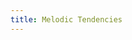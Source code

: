 ```yaml
---
title: Melodic Tendencies
---
```


<!-- ## Pitch-to-pitch transitions -->
<!-- 
```r
library(humdrumR)
library(tidyverse)
library(DT)


freygish <- readHumdrum('corpus/extracts/freygish/*.krn')
major <- readHumdrum('corpus/extracts/major/*.krn')
minor <- readHumdrum('corpus/extracts/minor/*.krn')
raised_four <- readHumdrum('corpus/extracts/raised_fourth/*.krn')
```

```r
bigram_table <- function(mode){
  x <- mode |> 
      humdrumR::pitch(simple = FALSE) 

  x <- as.data.frame(x, dataTypes = "Dd", padPaths = "corpus", padder = NA)
  y <- as_tibble(x$V1) |> filter(value != ".")

  y <- y |> mutate(second = lead(value, n =1)) |> 
    unite('bigram', value:second, remove = FALSE) 
  
  
  y |> dplyr::count(bigram) |>
    arrange(desc(n)) |> 
    mutate(percentage = signif(n / sum(n) * 100, digits=3)) |>
    datatable()
  
  data <- y |> dplyr::count(bigram) |>
    arrange(desc(n)) |> 
    mutate(percentage = signif(n / sum(n) * 100, digits=3)) 
}
```



```r
bigram_bar <- function(mode){
  x <- mode |> 
      humdrumR::pitch(simple = FALSE) 

  x <- as.data.frame(x, dataTypes = "Dd", padPaths = "corpus", padder = NA)
  y <- as_tibble(x$V1) |> filter(value != ".")

  y <- y |> mutate(second = lead(value, n =1)) |> 
    unite('bigram', value:second, remove = FALSE) 
  
  
  bigram_counts <- y |> dplyr::count(bigram) |>
    arrange(desc(n)) 
  
  bigram_top_ten <- bigram_counts |> head(10)
  
  ggplot(data = bigram_top_ten, aes(x = reorder(bigram, -n), y = n, fill = bigram)) +
  geom_bar(stat = "identity") +
  labs(title="Top Ten Bigrams",
        x ="Bigram", y = "Frequency") + theme_bw() + 
        theme(legend.position = "none")
  
}

``` -->


<!-- ```{r, echo=F, warnings=FALSE, message=FALSE} -->

<!-- #transition_matrix <- function(mode){ -->
<!-- #  x <- mode |> 
#      humdrumR::pitch(simple = FALSE) 
#
#  x <- as.data.frame(x, dataTypes = "Dd", padPaths = "corpus", padder = NA)
#  y <- as_tibble(x$V1) |> filter(value != ".")
#
#  y <- y |> mutate(second = lead(value, n =1)) |> 
#    unite('bigram', value:second, remove = FALSE) 
#  
#  
#  bigram_counts <- y |> dplyr::count(bigram) |>
#    arrange(desc(n)) 
#  bigram_top_thirty <- bigram_counts %>%
#    head(30) %>%
#    separate(bigram, into = c('first','second'), sep = '_')
#
#
#  ggplot(data = bigram_top_thirty, mapping = aes(x = second, y = first, fill = n)) +
#    geom_tile() +
#    scale_x_discrete(limits=(bigram_top_thirty$first)[bigram_top_thirty$count]) + 
#    scale_y_discrete(limits=(bigram_top_thirty$second)[bigram_top_thirty$count]) +
#    labs(title="Top Thirty Bigrams",
#          x ="Second Note", y = "First Note") + theme_bw()
#}
###``` -->




<!-- ## G Freygish -->
<!-- 
```r

bigram_table(freygish)


``` -->

<!-- 
```r

bigram_bar(freygish)
```
 -->

<!-- ## G Raised Fourth -->
<!-- 
```r

bigram_table(raised_four)
```
 -->

<!-- 
```r

bigram_bar(raised_four)
``` -->


<!-- ## G Major -->



<!-- 
```r
bigram_table(major)
```

```r
bigram_bar(major)
``` -->

<!-- 

## G Minor
```r

bigram_table(minor)
``` -->

<!-- 

```r

bigram_bar(minor)
```
 -->
<!-- 

Freygish data can be found [here](freygish_transitions.csv).

Minor data can be found [here](minor_transitions.csv).

Major data can be found [here](major_transitions.csv).

Raised Fourth data can be found [here](raised_fourth_transitions.csv). -->
